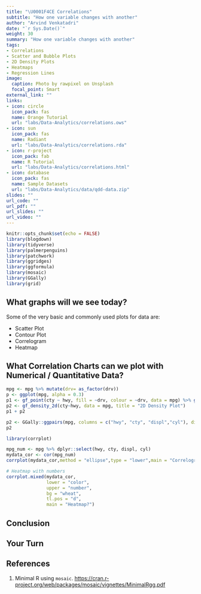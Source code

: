 ```yaml
---
title: "\U0001F4CE Correlations"
subtitle: "How one variable changes with another"
author: "Arvind Venkatadri"
date: "`r Sys.Date()`"
weight: 30
summary: "How one variable changes with another"
tags:
- Correlations  
- Scatter and Bubble Plots  
- 2D Density Plots  
- Heatmaps  
- Regression Lines  
image:
  caption: Photo by rawpixel on Unsplash
  focal_point: Smart
external_link: ""
links:
- icon: circle
  icon_pack: fas
  name: Orange Tutorial
  url: "labs/Data-Analytics/correlations.ows"
- icon: sun
  icon_pack: fas
  name: Radiant
  url: "labs/Data-Analytics/correlations.rda"
- icon: r-project
  icon_pack: fab
  name: R Tutorial
  url: "labs/Data-Analytics/correlations.html"
- icon: database
  icon_pack: fas
  name: Sample Datasets
  url: "labs/Data-Analytics/data/qdd-data.zip"
slides: ""
url_code: ""
url_pdf: ""
url_slides: ""
url_video: ""
---
```


```r
knitr::opts_chunk$set(echo = FALSE)
library(blogdown)
library(tidyverse)
library(palmerpenguins)
library(patchwork)
library(ggridges)
library(ggformula)
library(mosaic)
library(GGally)
library(grid)

```

## What graphs will we see today?

Some of the very basic and commonly used plots for data are:

- Scatter Plot  
- Contour Plot  
- Correlogram  
- Heatmap  


## What Correlation Charts can we plot with Numerical  / Quantitative Data?

```r
mpg <- mpg %>% mutate(drv= as_factor(drv))
p <- ggplot(mpg, alpha = 0.3) 
p1 <- gf_point(cty ~ hwy, fill = ~drv, colour = ~drv, data = mpg) %>% gf_smooth(method = "lm", title = "Scatter Plot with Correlation/Regression/Trend Line")
p2 <- gf_density_2d(cty~hwy, data = mpg, title = "2D Density Plot")
p1 + p2

```

```r
p2 <- GGally::ggpairs(mpg, columns = c("hwy", "cty", "displ","cyl"), diag = list("densityDiag"), title = "Pairwise Correlations Plot")
p2

```

```r
library(corrplot)

mpg_num <- mpg %>% dplyr::select(hwy, cty, displ, cyl)
mydata_cor <- cor(mpg_num)
corrplot(mydata_cor,method = "ellipse",type = "lower",main = "Correlogram")

# Heatmap with numbers
corrplot.mixed(mydata_cor, 
               lower = "color",
               upper = "number",
               bg = "wheat",
               tl.pos = "d",
               main = "Heatmap?")


```



## Conclusion


## Your Turn





## References

1. Minimal R using `mosaic`. <https://cran.r-project.org/web/packages/mosaic/vignettes/MinimalRgg.pdf>


